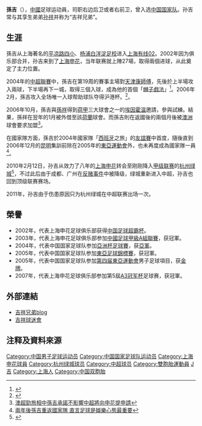 {{noteTA
|1=zh-hans:进球; zh-hant:入球;
|2=zh-hans:俱乐部; zh-hant:球會;
|3=zh-hans:埃因霍温; zh-hant:PSV燕豪芬;
}}
{{Football player infobox 
| playername = 孫吉
| dateofbirth ={{birth date and age|1982|1|15}} 
| cityofbirth = [[上海|上海]] 
| countryofbirth = 
| currentclub =  
| clubnumber = 
| position = 右后卫 
| youthyears =1995-2001年
| youthclubs =[[上海有线电视02足球俱乐部|上海有線02]]
| years = 2002-2009年<br/>2010-2012年
| clubs = [[上海申花|上海申花]]<br/>[[杭州绿城|杭州绿城]]
| caps(goals) = 167 (8)<br/>27 (0)
| nationalyears = 2007-2008年
| nationalteam = {{fb|CHN}} 
| nationalcaps(goals) = 3 (0) 
| pcupdate = 2010-11-6
| ntupdate = 2007-02-23
}}

'''孫吉'''（{{bd|1982年|1月15日|catIdx=S孙}}），[[中華人民共和國|中國]]足球运动員，司职右边后卫或者右前卫，曾入选[[中國國家足球隊|中国国家队]]。孙吉常与其孪生弟弟[[孙祥|孙祥]]并称为“吉祥兄弟”。

==生涯==
孫吉从上海著名的[[平凉路四小|平凉路四小]]、[[上海杨浦足球学校|杨浦白洋淀足校]]进入[[上海有线02|上海有线02]]。2002年因为俱乐部合并，孙吉来到了[[上海申花|上海申花]]，当年联赛就上陣27場，取得兩個进球，从此奠定了主力位置。

2004年的[[中超|中超聯賽]]中，孫吉在第19周的賽事主場對[[天津康師傅|天津康師傅]]，先後於上半場攻入兩球，下半場再下一城，取得三個入球，成為他的首個「[[帽子戲法|帽子戲法]]」<ref>{{Cite web |url=http://gb.cri.cn/2945/2004/11/03/407@348811.htm |title=孫吉張爍齊上演帽子戲法 申花4-4天津掀進球潮 |accessdate=2016-05-18 |archive-date=2017-01-10 |archive-url=https://web.archive.org/web/20170110152147/http://gb.cri.cn/2945/2004/11/03/407@348811.htm |dead-url=no }}</ref>。2006年2月，孫吉攻入全场唯一入球帮助球队夺得沪港杯。<ref>{{Cite web |url=http://hk.sports.yahoo.com/050216/42/19hkg.html |title=申花挫傑志捧盃 |accessdate=2007-02-24 |archive-date=2005-02-19 |archive-url=https://web.archive.org/web/20050219051035/http://hk.sports.yahoo.com/050216/42/19hkg.html |dead-url=no }}</ref>。

2006年10月，孫吉與[[孫祥|孫祥]]得到[[荷甲|荷甲]]三大球會之一的[[PSV燕豪芬|埃因霍温]]邀請，參與試練。結果，孫祥在翌年的1月被外借至該[[荷蘭|荷蘭]]球會。而孫吉則在返國後的兩個月後被[[澳大利亚足球甲级联赛|澳洲]]球會要求加盟<ref>[http://soccer.sina.com.hk/cgi-bin/so/nw/show.cgi?id=241605&subcat=93 澳超勁旅相中孫吉承諾不影響中超將向申花提申請]</ref>。

在國家隊方面，孫吉於2004年國家隊「[[西班牙|西班牙]]之旅」的[[友誼賽|友誼賽]]中首度，隨後直到2006年12月的[[昆明|昆明]]集訓前除在2005年的[[2005年東亞運動會|東亞運動會]]外，也未再度成為國家隊一員<ref>[http://wc2002.sina.com.hk/cgi-bin/news/show_news.cgi?type=new&date=2006-12-21&id=976593 兩年後孫吉重返國家隊 直言足球是娛樂心態最重要]{{dead link|date=2017年12月 |bot=InternetArchiveBot |fix-attempted=yes }}</ref>。

2010年2月12日，孙吉从效力了八年的[[上海申花|上海申花]]转会至刚刚降入[[中国足球甲级联赛|甲级联赛]]的[[杭州绿城|杭州绿城]]<ref>{{Cite web |url=http://sports.sina.com.cn/j/2010-02-12/13214837306.shtml |title=申花官方宣布孙吉永久转会绿城 老板朱骏微博送祝福 |accessdate=2010-02-12 |archive-date=2010-02-16 |archive-url=https://web.archive.org/web/20100216030159/http://sports.sina.com.cn/j/2010-02-12/13214837306.shtml |dead-url=no }}</ref>，不过此后由于成都、广州在[[中国足球反赌风暴|反赌事件]]中被降级，绿城重新进入中超，孙吉也回到顶级联赛赛场。

2011年，孙吉由于伤患原因只为杭州绿城在中超联赛出场一次。

==榮譽==
*2002年，代表上海申花足球俱乐部获得[[中国足球超霸杯|中国足球超霸杯]]。
*2003年，代表上海申花足球俱乐部参加[[中國足球甲級A組聯賽|中國足球甲級A組聯賽]]，获冠軍。
*2004年，代表中国国家足球队参加[[2004年亞洲杯足球賽|亞洲杯足球賽]]，获[[亞軍|亞軍]]。
*2005年，代表中国国家足球队参加[[2005年東亞足球錦標賽|東亞足球錦標賽]]，获冠軍。
*2005年，代表中国国家足球队参加[[2005年東亞運動會|第四届東亞運動會]]男子足球項目，获[[金牌|金牌]]。
*2007年，代表上海申花足球俱乐部参加第5屆[[A3冠军杯|A3冠军杯]]足球赛，获冠軍。

==外部連結==
*[http://blog.sina.com.cn/m/jixiang 吉祥兄弟blog]{{Wayback|url=http://blog.sina.com.cn/m/jixiang |date=20070214070951 }}
*[http://jixiang.miqiu.com/ 吉祥球迷會]{{Wayback|url=http://jixiang.miqiu.com/ |date=20070217103519 }}

==注释及資料來源==
{{reflist}}

{{2009年上海申花名单}}
{{2010年中超分类名单杭州}}
{{2011年中超分类名单杭州}}
{{2012年中超分类名单杭州}}

{{DEFAULTSORT:SUN Ji}}
[[Category:中国男子足球运动员|Category:中国男子足球运动员]]
[[Category:中国国家足球队运动员|Category:中国国家足球队运动员]]
[[Category:上海申花球員|Category:上海申花球員]]
[[Category:杭州绿城球员|Category:杭州绿城球员]]
[[Category:中超球员|Category:中超球员]]
[[Category:雙胞胎運動員|Category:雙胞胎運動員]]
[[Category:孙姓|J吉]]
[[Category:上海人|Category:上海人]]
[[Category:中国双胞胎|Category:中国双胞胎]]